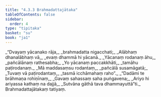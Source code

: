 ```yaml
---
title: "4.3.3 Brahmadattajātaka"
tableOfContents: false
sidebar:
  order: 4
type: "tipitaka"
basket: "su"
book: "ja1"
---
```



<DynamicBreadcrumb />

<Division number="89" book="ja1">

<Paragraph number="997" type="verses" book="ja1">
_“Dvayaṃ yācanako rāja,_  
_brahmadatta nigacchati;_  
_Alābhaṃ dhanalābhaṃ vā,_  
_evaṃ dhammā hi yācanā._  

</Paragraph>

</Division>
<Division number="90" book="ja1">

<Paragraph number="998" type="verses" book="ja1">
_Yācanaṃ rodanaṃ āhu,_  
_pañcālānaṃ rathesabha;_  
_Yo yācanaṃ paccakkhāti,_  
_tamāhu paṭirodanaṃ._  

</Paragraph>

</Division>
<Division number="91" book="ja1">

<Paragraph number="999" type="verses" book="ja1">
_Mā maddasaṃsu rodantaṃ,_  
_pañcālā susamāgatā;_  
_Tuvaṃ vā paṭirodantaṃ,_  
_tasmā icchāmahaṃ raho”._  

</Paragraph>

</Division>
<Division number="92" book="ja1">

<Paragraph number="1000" type="verses" book="ja1">
_“Dadāmi te brāhmaṇa rohiṇīnaṃ,_  
_Gavaṃ sahassaṃ saha puṅgavena;_  
_Ariyo hi ariyassa kathaṃ na dajjā,_  
_Sutvāna gāthā tava dhammayuttā”ti._  


</Paragraph>
</Division>

<Paragraph number="1001" type="center" book="ja1">
Brahmadattajātakaṃ tatiyaṃ.
</Paragraph>
